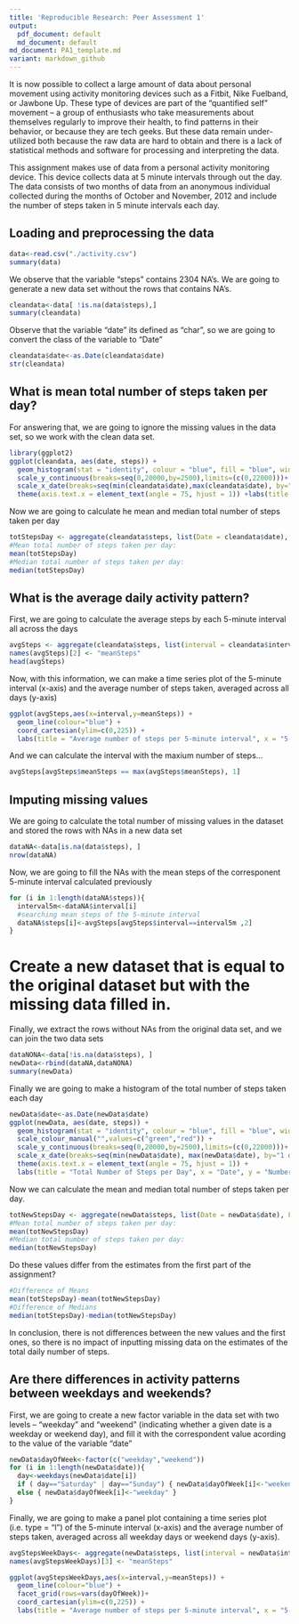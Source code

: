 ```yaml
---
title: 'Reproducible Research: Peer Assessment 1'
output:
  pdf_document: default
  md_document: default
md_document: PA1_template.md
variant: markdown_github
---
```


It is now possible to collect a large amount of data about personal movement using activity monitoring devices such as a Fitbit, Nike Fuelband, or Jawbone Up. These type of devices are part of the "quantified self" movement -- a group of enthusiasts who take measurements about themselves regularly to improve their health, to find patterns in their behavior, or because they are tech geeks. But these data remain under-utilized both because the raw data are hard to obtain and there is a lack of statistical methods and software for processing and interpreting the data.

This assignment makes use of data from a personal activity monitoring device. This device collects data at 5 minute intervals through out the day. The data consists of two months of data from an anonymous individual collected during the months of October and November, 2012 and include the number of steps taken in 5 minute intervals each day.

## Loading and preprocessing the data

```r
data<-read.csv("./activity.csv")
summary(data)
```
We observe that the variable "steps" contains 2304 NA's. We are going to generate a new data set without the rows that contains NA's.
```r
cleandata<-data[ !is.na(data$steps),]
summary(cleandata)
```
Observe that the variable "date" its defined as "char", so we are going to convert the class of the variable to "Date"

```r
cleandata$date<-as.Date(cleandata$date) 
str(cleandata)
```


## What is mean total number of steps taken per day?

For answering that, we are going to ignore the missing values in the data set, so we work with the clean data set.

````r
library(ggplot2)
ggplot(cleandata, aes(date, steps)) + 
  geom_histogram(stat = "identity", colour = "blue", fill = "blue", width = 0.7)+       
  scale_y_continuous(breaks=seq(0,20000,by=2500),limits=(c(0,22000)))+
  scale_x_date(breaks=seq(min(cleandata$date),max(cleandata$date), by="1 day"))+
  theme(axis.text.x = element_text(angle = 75, hjust = 1)) +labs(title = "Total Number of Steps per Day", x = "Date", y = "Number of steps")
````

Now we are going to calculate he mean and median total number of steps taken per day

```r
totStepsDay <- aggregate(cleandata$steps, list(Date = cleandata$date), FUN = "sum")$x
#Mean total number of steps taken per day:
mean(totStepsDay)
#Median total number of steps taken per day:
median(totStepsDay)
```


## What is the average daily activity pattern?

First, we are going to calculate the average steps by each 5-minute interval all across the days
```r
avgSteps <- aggregate(cleandata$steps, list(interval = cleandata$interval), FUN = "mean")
names(avgSteps)[2] <- "meanSteps" 
head(avgSteps)
```
Now, with this information, we can make a time series plot of the 5-minute interval (x-axis) and the average number of steps taken, averaged across all days (y-axis)

```r
ggplot(avgSteps,aes(x=interval,y=meanSteps)) + 
  geom_line(colour="blue") + 
  coord_cartesian(ylim=c(0,225)) +
  labs(title = "Average number of steps per 5-minute interval", x = "5-minute interval", y = "Average number of steps")
```

And we can calculate the interval with the maxium number of steps... 

```r
avgSteps[avgSteps$meanSteps == max(avgSteps$meanSteps), 1]
```


## Imputing missing values

We are going to calculate the total number of missing values in the dataset and stored the rows with NAs in a new data set
```r
dataNA<-data[is.na(data$steps), ]
nrow(dataNA)
```
Now, we are going to fill the NAs with the mean steps of the corresponent 5-minute interval calculated previously
```r
for (i in 1:length(dataNA$steps)){
  interval5m<-dataNA$interval[i]
  #searching mean steps of the 5-minute interval
  dataNA$steps[i]<-avgSteps[avgSteps$interval==interval5m ,2]
} 
```

# Create a new dataset that is equal to the original dataset but with the missing data filled in.

Finally, we extract the rows without NAs from the original data set, and we can join the two data sets
```r
dataNONA<-data[!is.na(data$steps), ]
newData<-rbind(dataNA,dataNONA)  
summary(newData)
```
Finally we are going to make a histogram of the total number of steps taken each day 
```r
newData$date<-as.Date(newData$date)
ggplot(newData, aes(date, steps)) + 
  geom_histogram(stat = "identity", colour = "blue", fill = "blue", width = 0.7) +
  scale_colour_manual("",values=c("green","red")) +
  scale_y_continuous(breaks=seq(0,20000,by=2500),limits=(c(0,22000)))+
  scale_x_date(breaks=seq(min(newData$date), max(newData$date), by="1 day"))+
  theme(axis.text.x = element_text(angle = 75, hjust = 1)) +
  labs(title = "Total Number of Steps per Day", x = "Date", y = "Number of steps")
```

Now we can calculate the mean and median total number of steps taken per day. 
```r
totNewStepsDay <- aggregate(newData$steps, list(Date = newData$date), FUN = "sum")$x
#Mean total number of steps taken per day:
mean(totNewStepsDay)
#Median total number of steps taken per day:
median(totNewStepsDay)

```
Do these values differ from the estimates from the first part of the assignment? 
```r
#Difference of Means
mean(totStepsDay)-mean(totNewStepsDay)
#Difference of Medians
median(totStepsDay)-median(totNewStepsDay)
```
In conclusion, there is not differences between the new values and the first ones, so there is no impact of inputting missing data on the estimates of the total daily number of steps.

## Are there differences in activity patterns between weekdays and weekends?

First, we are going to create a new factor variable in the data set with two levels -- "weekday" and "weekend" (indicating whether a given date is a weekday or weekend day), and fill it with the correspondent value acording to the value of the variable "date" 
```r
newData$dayOfWeek<-factor(c("weekday","weekend"))
for (i in 1:length(newData$date)){
  day<-weekdays(newData$date[i])
  if ( day=="Saturday" | day=="Sunday") { newData$dayOfWeek[i]<-"weekend" }
  else { newData$dayOfWeek[i]<-"weekday" }
}
```
Finally, we are going to make a panel plot containing a time series plot (i.e. type = "l") of the 5-minute interval (x-axis) and the average number of steps taken, averaged across all weekday days or weekend days (y-axis). 

```r
avgStepsWeekDays<- aggregate(newData$steps, list(interval = newData$interval, dayOfWeek=newData$dayOfWeek), FUN = "mean")
names(avgStepsWeekDays)[3] <- "meanSteps"        

ggplot(avgStepsWeekDays,aes(x=interval,y=meanSteps)) + 
  geom_line(colour="blue") +
  facet_grid(rows=vars(dayOfWeek))+
  coord_cartesian(ylim=c(0,225)) +
  labs(title = "Average number of steps per 5-minute interval", x = "5-minute interval", y = "Average number of steps")
```


